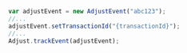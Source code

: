 ```jsx {3}
var adjustEvent = new AdjustEvent("abc123");
//...
adjustEvent.setTransactionId("{transactionId}");
//...
Adjust.trackEvent(adjustEvent);
```

